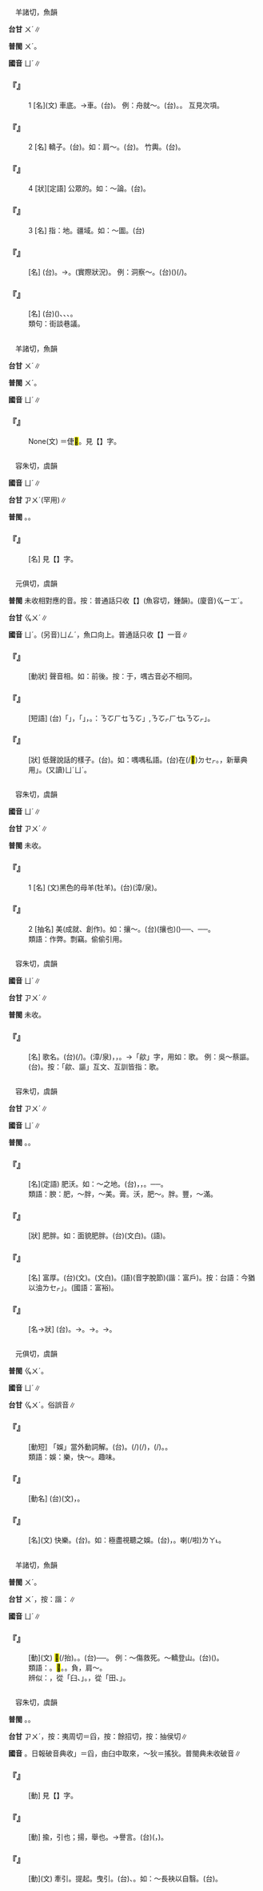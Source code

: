 
=={{ruby|輿|ㄩˊ}}==

　羊諸切，魚韻

'''台甘''' <rt>ㄨˊ</rt>∥

'''普閩''' <rt>ㄨˊ</rt>。

'''國音''' <rt>ㄩˊ</rt>∥

    

==='''『{{ruby|輿|ㄩˊ}}』'''===
:1  [名](文) 車底。→車。(台){{ruby|車|ㄑㄧㄚ}}。 例：{{ruby|舍|ㄕㄜˇ}}舟就～。(台){{ruby|落|ㄌㄜㆷ ͘}}{{ruby|船|ㄗㄨㄣˊ}}。{{ruby|坐|ㄗㆤ˫}}{{ruby|車|ㄑㄧㄚ}}。 互見次項。
    

==='''『{{ruby|輿|ㄩˊ}}』'''===
:2  [名] 轎子。(台){{ruby|轎|ㄍㄧㄜ˫}}。如：肩～。(台){{ruby|扛|ㄍㆭ}}{{ruby|丌|ㆤ}}{{ruby|轎|ㄍㄧㄜ˫}}。 竹輿。(台){{ruby|竹|ㄉㄧㆤㆶ}}{{ruby|轎|ㄍㄧㄜ˫}}。
    

==='''『{{ruby|輿|ㄩˊ}}』'''===
:4  [狀][定語] 公眾的。如：～論。(台){{ruby|大|ㄉㄞ˫}}{{ruby|眾|ㄐㄧㆲ˪}}{{ruby|丌|ㆤ}}{{ruby|評|ㄆㄧㄥˊ}}{{ruby|論|ㄌㄨㄣ˫}}。
    

==='''『{{ruby|輿|ㄩˊ}}』'''===
:3  [名] 指：地。疆域。如：～圖。(台){{ruby|地|ㄉㆤ˫}}{{ruby|圖|ㄉㆦˊ}}
    

==='''『{{ruby|輿|ㄩˊ}}{{ruby|情|ㄑㄧㄥˊ}}』'''===
: [名] (台){{ruby|一|ㄧㆵ}}{{ruby|般|ㄅㄨㆩ}}{{ruby|公|ㄍㆲ}}{{ruby|眾|ㄐㄧㆲ˪}}{{ruby|丌|ㆤ}}{{ruby|心|ㄒㄧㆬ}}{{ruby|情|ㄐㄧㄥˊ}}{{ruby|及|ㄍㄚㆴ ͘}}{{ruby|態|ㄊㄞ˪}}{{ruby|度|ㄉㆦ˫}}。→{{ruby|意|ㄧ˪}}{{ruby|向|ㄏㄧㆲ˪}}。{{ruby|實|ㄒㄧㆵ ͘}}{{ruby|情|ㄐㄧㄥˊ}}(實際狀況)。 例：洞察～。(台)({{ruby|澈|ㄊㄧㄚㆵ}}{{ruby|底|ㄉㆤˋ}}){{ruby|看|ㄎㄨㆩ˪}}{{ruby|清|ㄑㄧㄥ}}{{ruby|楚|ㄘㄜˋ}}{{ruby|一|ㄧㆵ}}{{ruby|般|ㄅㄨㆩ}}{{ruby|民|ㆠㄧㄣˊ}}{{ruby|眾|ㄐㄧㆲ˪}}{{ruby|丌|ㆤ}}{{ruby|意|ㄧ˪}}{{ruby|向|ㄏㄧㆲ˫}}(/{{ruby|動|ㄉㆲ˫}}{{ruby|向|ㄏㄧㆲ˪}})。
    

==='''『{{ruby|輿|ㄩˊ}}{{ruby|論|ㄌㄨㄣˋ}}』'''===
: [名] (台){{ruby|一|ㄧㆵ}}{{ruby|般|ㄅㄨㆩ}}{{ruby|大|ㄉㄞ˫}}{{ruby|眾|ㄐㄧㆲ˪}}({{ruby|民|ㆠㄧㄣˊ}}{{ruby|眾|ㄐㄧㆲ˪}}){{ruby|丌|ㆤ}}{{ruby|談|ㄉㆰˊ}}{{ruby|論|ㄌㄨㄣ˫}}、{{ruby|議|ㆣㄧ˫}}{{ruby|論|ㄌㄨㄣ˫}}、{{ruby|思|ㄙㄨ}}{{ruby|想|ㄒㄧㆲˋ}}、{{ruby|意|ㄧ˪}}{{ruby|見|ㄍㄧㄢ˪}}。
:類句：街談巷議。
:
    

=={{ruby|妤|ㄩˊ}}==

　羊諸切，魚韻

'''台甘''' <rt>ㄨˊ</rt>∥

'''普閩''' <rt>ㄨˊ</rt>。

'''國音''' <rt>ㄩˊ</rt>∥

    

==='''『{{ruby|婕|ㄐㄧㄝˊ}}{{ruby|妤|ㄩˊ}}』'''===
: None(文) ＝倢<mark>&#xf99cc;</mark>。見【{{ruby|倢|ㄐㄧㄝˊ}}】字。
    

=={{ruby|蝓|ㄩˊ}}==

　容朱切，虞韻

'''國音''' <rt>ㄩˊ</rt>∥

'''台甘''' <rt>ㆡㄨˊ</rt>(罕用)∥

'''普閩''' {{ruby|(文)|ㄨˊ}}。{{ruby|(白)|ㄌㄨˊ}}。

    

==='''『{{ruby|蛞|ㄎㄨㄛˋ}}{{ruby|蝓|ㄩˊ}}』'''===
: [名] 見【{{ruby|蛞|ㄎㄨㄛˋ}}】字。
    

=={{ruby|喁|ㄩˊ}}==

　元俱切，虞韻

'''普閩''' 未收相對應的音。按：普通話只收【{{ruby|喁|ㄩㄥˊ}}】(魚容切，鍾韻)。(廈音)<rt>ㆣㄧㆲˊ</rt>。

'''台甘''' <rt>ㆣㄨˊ</rt>∥

'''國音''' <rt>ㄩˊ</rt>。(另音)<rt>ㄩㄥˊ</rt>，魚口向上。普通話只收【{{ruby|喁|ㄩㄥˊ}}】一音∥

    

==='''『{{ruby|喁|ㄩˊ}}』'''===
: [動狀] 聲音相{{ruby|應|ㄧㄥˋ}}{{ruby|和|ㄏㄜˋ}}。如：前{{ruby|于|ㄩˊ}}後{{ruby|喁|ㄩˊ}}。按：于，喁古音必不相同。
    

==='''『{{ruby|前|ㄑㄧㄢˊ}}{{ruby|于|ㄩˊ}}{{ruby|後|ㄏㄡˋ}}{{ruby|喁|ㄩˊ}}』'''===
: [短語] (台){{ruby|頭|ㄊㄠˊ}}{{ruby|前|ㄐㄧㄥˊ}}{{ruby|丌|ㆤ}}{{ruby|人|ㄌㄤˊ}}{{ruby|喊|ㄏㄧㆰ˪}}「{{ruby|于|ㄩˊ}}」，{{ruby|後|ㄠ˪}}{{ruby|面|ㆠㄧㄣ˫}}{{ruby|丌|ㆤ}}{{ruby|人|ㄌㄤˊ}}{{ruby|喝|ㄏㄨㄚㆷ}}「{{ruby|喁|ㄩˊ}}」，{{ruby|前|ㄐㄧㄥˊ}}{{ruby|後|ㄠ˫}}{{ruby|相|ㄒㄧㄜ}}{{ruby|應|ㄧㄣ˪}}{{ruby|和|ㄏㄜˊ}}。{{ruby|像|ㄑㄧㆫ˫}}{{ruby|/|ㄑㄧㆧ˫}}{{ruby|古|ㄍㆦˋ}}{{ruby|早|ㄗㄚˋ}}{{ruby|扛|ㄍㆭ}}{{ruby|轎|ㄍㄧㄜ˫}}{{ruby|丌|ㆤ}}{{ruby|人|ㄌㄤˊ}}{{ruby|一|ㄐㄧㆵ ͘}}{{ruby|個|ㆤˊ}}{{ruby|叫|ㄍㄧㄜ˪}}：{{ruby|「|ㄏㆥ}}<rt>ㄋㆦ</rt><rt>ㄏㆥ</rt><rt>ㄋㆦ</rt>」,{{ruby|一|ㄐㄧㆵ ͘}}{{ruby|個|ㆤˊ}}{{ruby|叫|ㄍㄧㄜ˪}}{{ruby|「|ㄏㆥ˪}}<rt>ㄋㆦㆷ</rt><rt>ㄏㆥ˪</rt><rt>ㄋㆦㆷ</rt>」。
    

==='''『{{ruby|喁|ㄩˊ}}{{ruby|喁|ㄩˊ}}』'''===
: [狀] 低聲說話的樣子。(台){{ruby|細|ㄙㄨㆤ˪}}{{ruby|/|ㄙㆤ˪}}{{ruby|仔|ㄚ}}{{ruby|家|ㄍㄚ}}{{ruby|聲|ㄒㄧㆩ}}{{ruby|講|ㄍㆲˋ}}{{ruby|→|ㄍㆲ}}{{ruby|話|ㄨㆤ˫}}{{ruby|丌|ㆤ}}{{ruby|款|ㄎㄨㄢˋ}}。如：喁喁私語。(台){{ruby|細|ㄙㄨㆤ˪}}{{ruby|/|ㄙㆤ˪}}{{ruby|聲|ㄒㄧㆩ}}在(/<mark>&#xf9549;</mark>)<rt>ㄉㆤㆷ</rt>{{ruby|講|ㄍㆲˋ}}{{ruby|→|ㄍㆲ}}{{ruby|私|ㄙㄨ}}{{ruby|腳|ㄎㄧㄚ}}{{ruby|話|ㄨㆤ˫}}。{{ruby|喁|ㄩˊ}}{{ruby|喁|ㄩˊ}}，新華典用{{ruby|「|ㄩㄥˊ}}」。(又讀)<rt>ㄩˊ</rt><rt>ㄩˊ</rt>。
    

=={{ruby|羭|ㄩˊ}}==

　容朱切，虞韻

'''國音''' <rt>ㄩˊ</rt>∥

'''台甘''' <rt>ㆡㄨˊ</rt>∥

'''普閩''' 未收。

    

==='''『{{ruby|羭|ㄩˊ}}』'''===
:1  [名] (文)黑色的母羊(牡羊)。(台){{ruby|羊|ㄧㆧˊ}}{{ruby|/|ㄧㆫˊ}}(漳/泉){{ruby|母|ㆠㄜˋ}}{{ruby|/|ㆠㄨˋ}}。
    

==='''『{{ruby|羭|ㄩˊ}}』'''===
:2  [抽名] 美(成就、創作)。如：攘～。(台){{ruby|掠|ㄌㄧㄚㆷ ͘}}(攘也){{ruby|別|ㄅㄚㆶ ͘}}{{ruby|人|ㄌㄤˊ}}{{ruby|丌|ㆤ}}{{ruby|美|ㆠㄧˋ}}{{ruby|物|ㆠㄨㆵ ͘}}({{ruby|好|ㄏㄜˋ}}{{ruby|處|ㄘㄨ˪}})──{{ruby|成|ㄒㄧㄥˊ}}{{ruby|績|ㄐㄧㆤㆶ}}、{{ruby|發|ㄏㄨㄚㆵ}}{{ruby|明|ㆠㄧㄥˊ}}──{{ruby|來|ㄌㄞˊ}}{{ruby|當|ㄉㆲ˪}}{{ruby|做|ㄗㄨㆤ˪}}{{ruby|/|ㄗㄜ˪}}{{ruby|家|ㄍㄚ}}{{ruby|己|ㄉㄧ˫}}{{ruby|/|ㄍㄧ˫}}{{ruby|丌|ㆤ}}{{ruby|勞|ㄌㄜˊ}}{{ruby|作|ㄗㆦㆶ}}{{ruby|發|ㄏㄨㄚㆵ}}{{ruby|表|ㄅㄧㄠˋ}}{{ruby|出|ㄘㄨㆵ}}{{ruby|去|·ㄎㄧ˪}}。
:類語：作弊。剽竊。偷偷引用。
:
    

=={{ruby|歈|ㄩˊ}}==

　容朱切，虞韻

'''國音''' <rt>ㄩˊ</rt>∥

'''台甘''' <rt>ㆡㄨˊ</rt>∥

'''普閩''' 未收。

    

==='''『{{ruby|歈|ㄩˊ}}』'''===
: [名] 歌名。(台){{ruby|巴|ㄅㄚ}}{{ruby|渝|ㆡㄨˊ}}(/{{ruby|歈|ㆢㄧˊ}}){{ruby|歌|ㄍㄨㄚ}}。{{ruby|渝|ㆡㄨˊ}}{{ruby|水|ㄗㄨㄧˋ}}{{ruby|獠|ㄌㄧㄠˊ}}{{ruby|人|ㄌㄤˊ}}{{ruby|所|ㄙㆦˋ}}{{ruby|唱|ㄑㄧㆧ˪}}{{ruby|/|ㄑㄧㆫ˪}}(漳/泉){{ruby|丌|ㆤ}}{{ruby|歌|ㄍㄨㄚ}}，{{ruby|合|ㄍㄚㆴ}}{{ruby|巴|ㄅㄚ}}{{ruby|渝|ㆡㄨˊ}}{{ruby|舞|ㆠㄨˋ}}，{{ruby|漢|ㄏㄢ˪}}{{ruby|時|ㄒㄧˊ}}{{ruby|入|ㆢㄧㆴ ͘}}{{ruby|/|ㄌㄧㆴ ͘}}{{ruby|樂|ㆣㄚㆶ ͘}}{{ruby|府|ㄏㄨˋ}}。→「歈」字，用如：歌。 例：吳～蔡謳。(台){{ruby|吳|ㆣㆦˊ}}{{ruby|蔡|ㄘㄨㄚ˪}}{{ruby|地|ㄉㆤ˫}}{{ruby|方|ㄏㆭ}}{{ruby|丌|ㆤ}}{{ruby|歌|ㄍㄨㄚ}}{{ruby|謠|ㄧㄠˊ}}。按：「歈、謳」互文、互訓皆指：歌。
    

=={{ruby|腴|ㄩˊ}}==

　容朱切，虞韻

'''台甘''' <rt>ㆡㄨˊ</rt>∥

'''國音''' <rt>ㄩˊ</rt>∥

'''普閩''' {{ruby|(文)|ㄨˊ}}。{{ruby|(白)|ㄌㄨˊ}}。

    

==='''『{{ruby|膏|ㄍㄠ}}{{ruby|腴|ㄩˊ}}』'''===
: [名](定語) 肥沃。如：～之地。(台){{ruby|塗|ㄊㆦˊ}}{{ruby|質|ㄐㄧㆵ}}{{ruby|好|ㄏㄜˋ}}，{{ruby|好|ㄏㄜˋ}}{{ruby|耕|ㄍㄧㄥ}}{{ruby|作|ㄗㄜㆷ}}，{{ruby|栽|ㄗㄞ}}{{ruby|種|ㄐㄧㄥ˪}}{{ruby|會|ㆤ˫}}{{ruby|好|ㄏㄜˋ}}{{ruby|收|ㄒㄧㄨ}}{{ruby|成|ㄒㄧㄥˊ}}{{ruby|丌|ㆤ}}{{ruby|土|ㄊㆦˋ}}{{ruby|地|ㄉㄨㆤ˫}}{{ruby|/|ㄉㆤ˫}}。──{{ruby|肥|ㄅㄨㄧˊ}}{{ruby|地|ㄉㄨㆤ˫}}{{ruby|/|ㄉㆤ˫}}。
:類語：腴：肥，～胖，～美。膏。沃，肥～。胖。豐，～滿。
:
    

==='''『{{ruby|豐|ㄈㄥ}}{{ruby|腴|ㄩˊ}}』'''===
: [狀] 肥胖。如：面貌肥胖。(台){{ruby|面|ㆠㄧㄣ˫}}{{ruby|貌|ㄇㄠ˫}}{{ruby|豐|ㄏㆲ}}{{ruby|滿|ㆠㄨㄢˋ}}(文白)。{{ruby|胖|ㄆㄤ˪}}{{ruby|胖|ㄆㄤ˪}}(語)。
    

==='''『{{ruby|腴|ㄩˊ}}{{ruby|膏|ㄍㄠ}}』'''===
: [名] 富厚。(台){{ruby|腴|ㆡㄨˊ}}{{ruby|膏|ㄍㄜ}}(文)。{{ruby|豐|ㄏㆲ}}{{ruby|富|ㄏㄨ˪}}(文白)。{{ruby|富|ㄏㄨ˪}}{{ruby|厚|ㄏㆦ˫}}(語)(音字脫節)(諧：富戶)。按：台語：今猶以油{{ruby|「|ㄌㆤㆷ}}<rt>ㄌㆤㆷ</rt>」。(國語：富裕){{ruby|形|ㄏㄧㄥˊ}}{{ruby|容|ㄧㆲˊ}}{{ruby|富|ㄏㄨ˪}}{{ruby|有|ㄧㄨˋ}}{{ruby|多|ㄉㄜ}}{{ruby|財|ㄗㄞˊ}}。
    

==='''『{{ruby|腴|ㄩˊ}}』'''===
: [名→狀] (台){{ruby|肥|ㄅㄨㄧˊ}}{{ruby|肉|ㆠㄚㆷ}}。→{{ruby|油|ㄧㄨˊ}}{{ruby|脂|ㄐㄧ}}。→{{ruby|地|ㄉㄨㆤ˫}}{{ruby|/|ㄉㆤ˫}}{{ruby|質|ㄐㄧㆵ}}{{ruby|肥|ㄅㄨㄧˊ}}。→{{ruby|富|ㄏㄨ˪}}{{ruby|裕|ㆡㄨ˫}}{{ruby|/|ㄌㄨ˫}}。
    

=={{ruby|娛|ㄩˊ}}==

　元俱切，虞韻

'''普閩''' <rt>ㆣㄨˊ</rt>。

'''國音''' <rt>ㄩˊ</rt>∥

'''台甘''' <rt>ㆣㄨˊ</rt>。俗誤音{{ruby|：|ㆣㆦ˫}}∥

    

==='''『{{ruby|自|ㄗˋ}}{{ruby|娛|ㄩˊ}}』'''===
: [動短] 「娛」當外動詞解。(台){{ruby|家|ㄍㄚ}}{{ruby|己|ㄉㄧ˫}}{{ruby|/|ㄍㄧ˫}}{{ruby|娛|ㆣㆦˊ}}{{ruby|樂|ㄌㆦㆶ ͘}}{{ruby|家|ㄍㄚ}}{{ruby|己|ㄉㄧ˫}}{{ruby|/|ㄍㄧ˫}}。{{ruby|家|ㄍㄚ}}{{ruby|己|ㄉㄧ˫}}{{ruby|/|ㄍㄧ˫}}{{ruby|尋|ㄘㄨㆤ˫}}{{ruby|家|ㄍㄚ}}{{ruby|己|ㄉㄧ˫}}{{ruby|/|ㄍㄧ˫}}{{ruby|會|ㆤ˫}}{{ruby|感|ㄍㆰˋ}}{{ruby|覺|ㄍㄚㆶ}}{{ruby|心|ㄒㄧㆬ}}{{ruby|適|ㄒㄧㆤㆶ}}{{ruby|丌|ㆤ}}{{ruby|載|ㄉㄞ˫}}(/{{ruby|戴|ㄉㄞ˪}}){{ruby|事|ㄐㄧ˪}}(/{{ruby|事|ㄉㄞ˫}}{{ruby|情|ㄐㄧ˪}})，{{ruby|家|ㄍㄚ}}{{ruby|己|ㄉㄧ˫}}{{ruby|/|ㄍㄧ˫}}{{ruby|快|ㄎㄨㄞ˪}}{{ruby|樂|ㄌㆦㆶ ͘}}(/{{ruby|家|ㄍㄚ}}{{ruby|己|ㄍㄧ˫}}{{ruby|/|ㄉㄧ˫}}{{ruby|心|ㄒㄧㆬ}}{{ruby|適|ㄒㄧㆤㆶ}})。{{ruby|做|ㄗㄨㆤ˪}}{{ruby|/|ㄗㄜ˪}}{{ruby|家|ㄍㄚ}}{{ruby|己|ㄍㄧ˫}}{{ruby|/|ㄉㄧ˫}}{{ruby|有|ㄨ˫}}{{ruby|趣|ㄘㄨ˪}}{{ruby|味|ㆠㄧ˫}}{{ruby|丌|ㆤ}}。
:類語：娛：樂，快～。趣味。
:
    

==='''『{{ruby|歡|ㄏㄨㄢ}}{{ruby|娛|ㄩˊ}}』'''===
: [動名] (台){{ruby|歡|ㄏㄨㄢ}}{{ruby|娛|ㄍㄨˊ}}(文)，{{ruby|快|ㄎㄨㄞ˪}}{{ruby|樂|ㄌㆦㆶ ͘}}。
    

==='''『{{ruby|娛|ㄩˊ}}』'''===
: [名](文) 快樂。(台){{ruby|快|ㄎㄨㄞ˪}}{{ruby|樂|ㄌㆦㆶ ͘}}。如：極盡視聽之娛。(台){{ruby|享|ㄏㄧㆲˋ}}{{ruby|受|ㄒㄧㄨ˪}}{{ruby|上|ㄒㄧㆲ˫}}{{ruby|好|ㄏㄜˋ}}{{ruby|看|ㄎㄨㆩ˪}}{{ruby|丌|ㆤ}}{{ruby|表|ㄅㄧㄠˋ}}{{ruby|演|ㄧㄢˋ}}，{{ruby|聽|ㄊㄧㆩ}}{{ruby|上|ㄒㄧㆲ˫}}{{ruby|好|ㄏㄜˋ}}{{ruby|聽|ㄊㄧㆩ}}{{ruby|丌|ㆤ}}{{ruby|音|ㄧㆬ}}{{ruby|樂|ㆣㄚㆶ ͘}}。{{ruby|聲|ㄒㄧㄥ}}{{ruby|色|ㄒㄧㆤㆶ}}{{ruby|丌|ㆤ}}{{ruby|最|ㄗㄨㆤ˪}}{{ruby|高|ㄍㄜ}}{{ruby|快|ㄎㄨㄞ˪}}{{ruby|樂|ㄌㆦㆶ ͘}}{{ruby|攏|ㄌㆲˋ}}{{ruby|做|ㄗㄨㆤ˪}}{{ruby|/|ㄗㄜ˪}}{{ruby|出|ㄘㄨㆵ}}{{ruby|來|·ㄌㄞˊ}}{{ruby|享|ㄏㄧㄤˋ}}{{ruby|/|ㄏㄧㆲˋ}}{{ruby|受|ㄒㄧㄨ˫}}喇(/啦)<rt>ㄌㄚ˪</rt>。
    

=={{ruby|舁|ㄩˊ}}==

　羊諸切，魚韻

'''普閩''' <rt>ㄨˊ</rt>。

'''台甘''' <rt>ㄨˊ</rt>{{ruby|。|ㄍㄨˋ}}，按：諧：{{ruby|舉|ㄍㄨˋ}}{{ruby|。|ㄨ˫}}∥

'''國音''' <rt>ㄩˊ</rt>∥

    

==='''『{{ruby|舁|ㄩˊ}}』'''===
: [動](文) <mark>&#xf8e5e;</mark>(/抬)。{{ruby|扛|ㄍㄤ}}。(台){{ruby|扛|ㄍㆭ}}──{{ruby|兩|ㄋㆭ˫}}{{ruby|個|ㆤˊ}}{{ruby|人|ㄌㄤˊ}}{{ruby|做|ㄗㄨㆤ˪}}{{ruby|/|ㄗㄜ˪}}{{ruby|伙|ㄏㆤˋ}}{{ruby|/|ㄏㄨㆤˋ}}{{ruby|雙|ㄒㄧㄤ}}{{ruby|頭|ㄊㄠˊ}}{{ruby|扛|ㄍㆭ}}。 例：～傷救死。～轎登山。(台){{ruby|坐|ㄗㆤ˫}}({{ruby|由|ㄧㄨˊ}}{{ruby|人|ㄌㄤˊ}}{{ruby|扛|ㄍㆭ}}){{ruby|轎|ㄍㄧㄜ˫}}{{ruby|趴|ㄅㆤㆷ}}{{ruby|山|ㄙㄨㆩ}}。
:類語：{{ruby|舁|ㄩˊ}}。<mark>&#xf8e5e;</mark>。{{ruby|扛|ㄍㄤ}}。負，肩～。
:
:辨似：{{ruby|舁|ㄩˊ}}，從「臼、{{ruby|廾|ㄐㄧ}}」。{{ruby|畀|ㄅㄧˋ}}，從「田、{{ruby|丌|ㄐㄧ}}」。
:
    

=={{ruby|揄|ㄩˊ}}==

　容朱切，虞韻

'''普閩''' {{ruby|(文)|ㄨˊ}}。{{ruby|(白)|ㄌㄨˊ}}。

'''台甘''' <rt>ㆡㄨˊ</rt>{{ruby|。|ㄧㄨˊ}}，按：夷周切＝舀{{ruby|。|ㄧㄠˊ}}，按：餘招切{{ruby|。|ㄊㆦ}}，按：抽侯切∥

'''國音''' {{ruby|(文)|ㄩˊ}}。日報破音典收{{ruby|「|ㄩˊ}}」{{ruby|。|ㄧㄡˊ}}＝舀，由臼中取來{{ruby|。|ㄧㄠˊ}}，～狄＝搖狄。普閩典未收破音∥

    

==='''『{{ruby|揶|ㄧㄝˊ}}{{ruby|揄|ㄩˊ}}』'''===
: [動] 見【{{ruby|揶|ㄧㄝˊ}}】字。
    

==='''『{{ruby|揄|ㄩˊ}}{{ruby|揚|ㄧㄤˊ}}』'''===
: [動] 揄，引也；揚，舉也。→譽言。(台)({{ruby|特|ㄉㄧㆤㆶ}}{{ruby|別|ㄅㄧㄚㆵ ͘}}{{ruby|提|ㄊㆤˊ}}{{ruby|起|·ㄎㄧˋ}}{{ruby|某|ㆠㆦˋ}}{{ruby|人|ㄌㄤˊ}}，{{ruby|共|ㄍㄚ˫}}{{ruby|伊|ㄧ}}){{ruby|呵|ㄜ}}{{ruby|咾|ㄌㄜˋ}}。
    

==='''『{{ruby|揄|ㄩˊ}}』'''===
: [動](文) 牽引。提起。曳引。(台){{ruby|牽|ㄎㄢ}}、{{ruby|<mark>&#xffca6;</mark>|ㄎㄧㄨˋ}}。如：～長袂以自翳。(台){{ruby|拖|ㄊㄨㄚ}}{{ruby|手|ㄑㄧㄨˋ}}{{ruby|<mark>&#xffc57;</mark>|ㆭˋ}}{{ruby|掩|ㆰ}}{{ruby|面|ㆠㄧㄣ˫}}。
    
